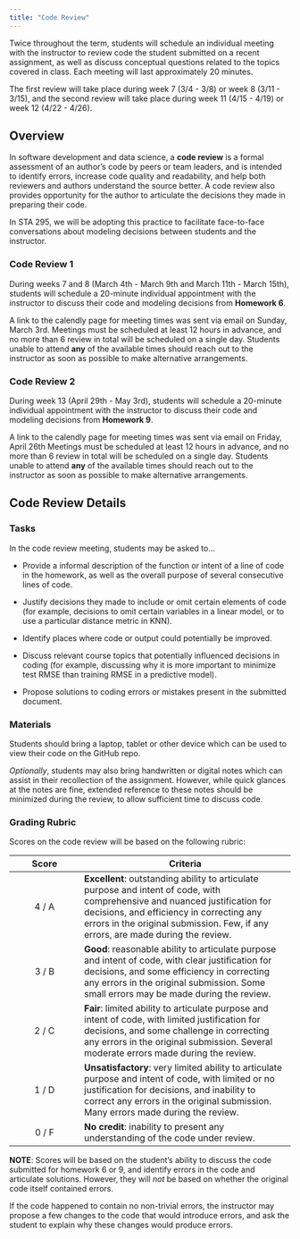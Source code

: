 ```yaml
---
title: "Code Review"
---
```


Twice throughout the term, students will schedule an individual meeting with the instructor to review code the student submitted on a recent assignment, as well as discuss conceptual questions related to the topics covered in class. Each meeting will last approximately 20 minutes.

The first review will take place during week 7 (3/4 - 3/8) or week 8 (3/11 - 3/15), and the second review will take place during week 11 (4/15 - 4/19) or week 12 (4/22 - 4/26).



## Overview

In software development and data science, a **code review** is a formal assessment of an author's code by peers or team leaders, and is intended to identify errors, increase code quality and readability, and help both reviewers and authors understand the source better. A code review also provides opportunity for the author to articulate the decisions they made in preparing their code. 

In STA 295, we will be adopting this practice to facilitate face-to-face conversations about modeling decisions between students and the instructor.

### Code Review 1

During weeks 7 and 8 (March 4th - March 9th and March 11th - March 15th), students will schedule a 20-minute individual appointment with the instructor to discuss their code and modeling decisions from **Homework 6**. 

A link to the calendly page for meeting times was sent via email on Sunday, March 3rd. Meetings must be scheduled at least 12 hours in advance, and no more than 6 review in total will be scheduled on a single day. Students unable to attend **any** of the available times should reach out to the instructor as soon as possible to make alternative arrangements.

### Code Review 2

During week 13 (April 29th - May 3rd), students will schedule a 20-minute individual appointment with the instructor to discuss their code and modeling decisions from **Homework 9**. 

A link to the calendly page for meeting times was sent via email on Friday, April 26th Meetings must be scheduled at least 12 hours in advance, and no more than 6 review in total will be scheduled on a single day. Students unable to attend **any** of the available times should reach out to the instructor as soon as possible to make alternative arrangements.

## Code Review Details

### Tasks

In the code review meeting, students may be asked to...

- Provide a informal description of the function or intent of a line of code in the homework, as well as the overall purpose of several consecutive lines of code.

- Justify decisions they made to include or omit certain elements of code (for example, decisions to omit certain variables in a linear model, or to use a particular distance metric in KNN).

- Identify places where code or output could potentially be improved.

- Discuss relevant course topics that potentially influenced decisions in coding (for example, discussing why it is more important to minimize test RMSE than training RMSE in a predictive model).

- Propose solutions to coding errors or mistakes present in the submitted document.

### Materials

Students should bring a laptop, tablet or other device which can be used to view their code on the GitHub repo.

*Optionally*, students may also bring handwritten or digital notes which can assist in their recollection of the assignment. However, while quick glances at the notes are fine, extended reference to these notes should be minimized during the review, to allow sufficient time to discuss code.


### Grading Rubric

Scores on the code review will be based on the following rubric:

| Score | Criteria |
|:-----:|---------------------|
| 4 / A    | **Excellent**: outstanding ability to articulate purpose and intent of code, with comprehensive and nuanced justification for decisions, and efficiency in correcting any errors in the original submission. Few, if any errors, are made during the review. |
| 3 / B    | **Good**:  reasonable ability to articulate purpose and intent of code, with clear justification for decisions, and some efficiency in correcting any errors in the original submission. Some small errors may be made during the review. |
| 2 / C    | **Fair**:  limited ability to articulate purpose and intent of code, with limited justification for decisions, and some challenge in correcting any errors in the original submission. Several moderate errors made during the review. |
| 1 / D    | **Unsatisfactory**:  very limited ability to articulate purpose and intent of code, with limited or no justification for decisions, and inability to correct any errors in the original submission. Many errors made during the review. |
| 0 / F    | **No credit**:  inability to present any understanding of the code under review.  |

**NOTE**: Scores will be based on the student's ability to discuss the code submitted for homework 6 or 9, and identify errors in the code and articulate solutions. However, they will *not* be based on whether the original code itself contained errors.

If the code happened to contain no non-trivial errors, the instructor may propose a few changes to the code that would introduce errors, and ask the student to explain why these changes would produce errors.

